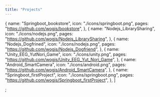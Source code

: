 ```yaml
---
title: "Projects"
---
```


  {
    name: "Springboot_bookstore",
    icon: "./icons/springboot.png",
    pages: "https://github.com/wogjs/bookstore",
  },
  {
    name: "Nodejs_LibrarySharing",
    icon: "./icons/nodejs.png",
    pages: "https://github.com/wogjs/Nodejs_LibrarySharing",
  },
  {
    name: "Nodejs_Dogfrined",
    icon: "./icons/nodejs.png",
    pages: "https://github.com/wogjs/Nodejs_Dogfriend",
  },
  {
    name: "Unity_EEG_YutNori_Game",
    icon: "./icons/unity.png",
    pages: "https://github.com/wogjs/Unity_EEG_Yut_Nori_Game",
  },
  {
    name: "Android_SmartCamera",
    icon: "./icons/android.png",
    pages: "https://github.com/wogjs/Android_SmartCamera",
  },
  {
    name: "Springboot_firstProject",
    icon: "./icons/springboot.png",
    pages: "https://github.com/wogjs/Springboot_firstProject",
  },
]

;
